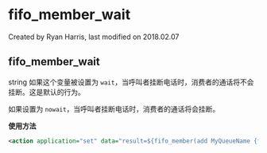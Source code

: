# fifo_member_wait 

Created by Ryan Harris, last modified on 2018.02.07

## fifo_member_wait

string 如果这个变量被设置为 `wait`，当呼叫者挂断电话时，消费者的通话将不会挂断。这是默认的行为。

如果设置为 `nowait`，当呼叫者挂断电话时，消费者的通话将会挂断。

**使用方法**

```xml
<action application="set" data="result=${fifo_member(add MyQueueName {fifo_member_wait=nowait}user/1001@VoiceNetwork.ca )"/>
```